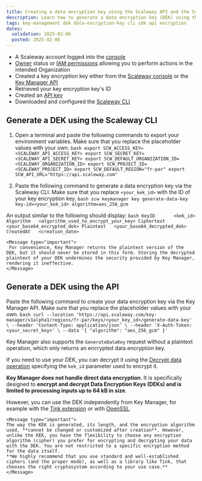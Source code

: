 ```yaml
---
title: Creating a data encryption key using the Scaleway API and the Scaleway CLI
description: Learn how to generate a data encryption key (DEK) using the Scaleway CLI or API, leveraging Key Manager with AES encryption for secure data handling.
tags: key-management dek data-encryption-key cli sdk api encryption
dates:
  validation: 2025-02-06
  posted: 2025-02-06
---
```



<Requirements />

- A Scaleway account logged into the [console](https://console.scaleway.com)
- [Owner](/iam/concepts/#owner) status or [IAM permissions](/iam/concepts/#permission) allowing you to perform actions in the intended Organization
- Created a key encryption key either from the [Scaleway console](/key-manager/how-to/create-km-key) or the [Key Manager API](https://www.scaleway.com/en/developers/api/key-manager/#path-keys-create-a-key)
- Retrieved your key encryption key's ID
- Created an [API key](/iam/how-to/create-api-keys/)
- Downloaded and configured the [Scaleway CLI](https://github.com/scaleway/scaleway-cli?tab=readme-ov-file#getting-started)

## Generate a DEK using the Scaleway CLI

1. Open a terminal and paste the following commands to export your environment variables. Make sure that you replace the placeholder values with your own.
        ```bash
        export SCW_ACCESS_KEY=<SCALEWAY_API_ACCESS_KEY>
        export SCW_SECRET_KEY=<SCALEWAY_API_SECRET_KEY>
        export SCW_DEFAULT_ORGANIZATION_ID=<SCALEWAY_ORGANIZATION_ID>
        export SCW_PROJECT_ID=<SCALEWAY_PROJECT_ID>
        export SCW_DEFAULT_REGION="fr-par"
        export SCW_API_URL="https://api.scaleway.com"
        ```

2. Paste the following command to generate a data encryption key via the Scaleway CLI. Make sure that you replace `<your_kek_id>` with the ID of your key encryption key.
        ```bash
        scw keymanager key generate-data-key key-id=<your_kek_id> algorithm=aes_256_gcm
        ```

An output similar to the following should display:
        ```bash
        KeyID       <kek_id>
        Algorithm   <algorithm_used_to_encrypt_your_key>
        Ciphertext  <your_base64_encrypted_dek>
        Plaintext   <your_base64_decrypted_dek>
        CreatedAt   <creation_date>
        ```

    <Message type="important">
     For convenience, Key Manager returns the plaintext version of the DEK, but it should never be stored in this form. Storing the decrypted plaintext of your DEK undermines the security provided by Key Manager, rendering it ineffective.
    </Message>

## Generate a DEK using the API

Paste the following command to create your data encryption key via the Key Manager API. Make sure that you replace the placeholder values with your own.
        ```bash
        curl --location 'https://api.scaleway.com/key-manager/v1alpha1/regions/fr-par/keys/<your_key_id>/generate-data-key' \
        --header 'Content-Type: application/json' \
        --header 'X-Auth-Token: <your_secret_key>' \
        --data '{
            "algorithm": "aes_256_gcm"
        }'
        ```

Key Manager also supports the `GenerateDataKey` request without a plaintext operation, which only returns an encrypted data encryption key.

If you need to use your DEK, you can decrypt it using the [Decrypt data operation](https://www.scaleway.com/en/developers/api/key-manager/#path-keys-decrypt-data) specifying the `kek_id` parameter used to encrypt it.

**Key Manager does not handle direct data encryption**. It is specifically designed to **encrypt and decrypt Data Encryption Keys (DEKs) and is limited to processing inputs up to 64 kB in size**.

However, you can use the DEK independently from Key Manager, for example with the [Tink extension](/key-manager/api-cli/encrypt-decrypt-data-with-km-dek/) or with [OpenSSL](/key-manager/api-cli/encrypt-decrypt-data-with-km-dek/).

    <Message type="important">
    The way the KEK is generated, its length, and the encryption algorithm used, **cannot be changed or customized after creation**. However, unlike the KEK, you have the flexibility to choose any encryption algorithm (cipher) you prefer for encrypting and decrypting your data with the DEK. You are not restricted to a specific encryption method for the data itself.
    **We highly recommend that you use standard and well-established ciphers (and the proper mode), as well as a library like Tink, that chooses the right cryptosystem according to your use case.**
    </Message>